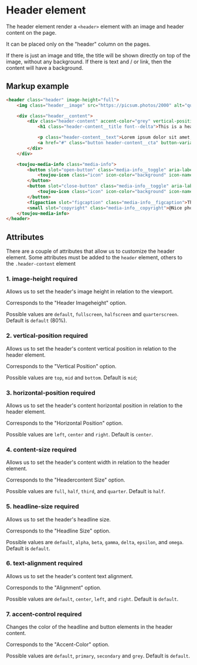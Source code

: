 # Header element
The header element render a `<header>` element with an image and header content on the page.

It can be placed only on the "header" column on the pages.

If there is just an image and title, the title will be shown directly on top of the image, without any background. If there is text and / or link, then the content will have a background.


## Markup example
```html
<header class="header" image-height="full">
    <img class="header__image" src="https://picsum.photos/2000" alt="quote image">

    <div class="header__content">
        <div class="header-content" accent-color="grey" vertical-position="bottom" horizontal-position="right" content-size="full" text-alignment="left">
            <h1 class="header-content__title font--delta">This is a headline</h1>

            <p class="header-content__text">Lorem ipsum dolor sit amet, consectetur adipiscing elit, sed do eiusmod tempor incididunt ut labore et dolore magna aliqua. </p>
            <a href="#" class="button header-content__cta" button-variant="font">Let's go</a>
        </div>
    </div>

    <toujou-media-info class="media-info">
        <button slot="open-button" class="media-info__toggle" aria-label="Toggle the image caption and / or copyright">
            <toujou-icon class="icon" icon-color="background" icon-name="info" icon-size="ms"></toujou-icon>
        </button>
        <button slot="close-button" class="media-info__toggle" aria-label="Toggle the image caption and / or copyright">
            <toujou-icon class="icon" icon-color="background" icon-name="close" icon-size="ms"></toujou-icon>
        </button>
        <figpaction slot="figcaption" class="media-info__figcaption">This is a beautiful description</figpaction>
        <small slot="copyright" class="media-info__copyright">@Nice photographer</small>
    </toujou-media-info>
</header>
```

## Attributes
There are a couple of attributes that allow us to customize the header element. Some attributes must be added to the `header` element, others to the `.header-content` element

### 1. image-height <toujou-chip class="chip" chip-bg-color="warning">required</toujou-chip>
Allows us to set the header's image height in relation to the viewport.

Corresponds to the "Header Imageheight" option.

Possible values are `default`, `fullscreen`, `halfscreen` and `quarterscreen`. Default is `default` (80%).


### 2. vertical-position <toujou-chip class="chip" chip-bg-color="warning">required</toujou-chip>
Allows us to set the header's content vertical position in relation to the header element.

Corresponds to the "Vertical Position" option.

Possible values are `top`, `mid` and `bottom`. Default is `mid`;


### 3. horizontal-position <toujou-chip class="chip" chip-bg-color="warning">required</toujou-chip>
Allows us to set the header's content horizontal position in relation to the header element.

Corresponds to the "Horizontal Position" option.

Possible values are `left`, `center` and `right`. Default is `center`.


### 4. content-size <toujou-chip class="chip" chip-bg-color="warning">required</toujou-chip>
Allows us to set the header's content width in relation to the header element.

Corresponds to the "Headercontent Size" option.

Possible values are `full`, `half`, `third`,  and `quarter`. Default is `half`.


### 5. headline-size <toujou-chip class="chip" chip-bg-color="warning">required</toujou-chip>
Allows us to set the header's headline size.

Corresponds to the "Headline Size" option.

Possible values are `default`, `alpha`, `beta`, `gamma`, `delta`, `epsilon`,  and `omega`. Default is `default`.


### 6. text-alignment <toujou-chip class="chip" chip-bg-color="warning">required</toujou-chip>
Allows us to set the header's content text alignment.

Corresponds to the "Alignment" option.

Possible values are `default`, `center`, `left`, and `right`. Default is `default`.


### 7. accent-control <toujou-chip class="chip" chip-bg-color="warning">required</toujou-chip>
Changes the color of the headline and button elements in the header content.

Corresponds to the "Accent-Color" option.

Possible values are `default`, `primary`, `secondary` and `grey`. Default is `default`.


